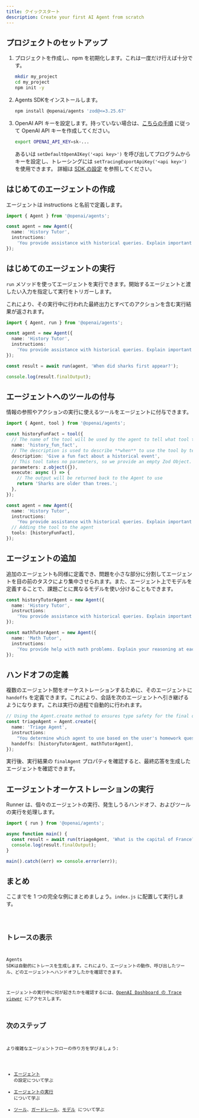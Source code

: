 ```yaml
---
title: クイックスタート
description: Create your first AI Agent from scratch
---
```



## プロジェクトのセットアップ

<Steps>

1. プロジェクトを作成し、npm を初期化します。これは一度だけ行えば十分です。

   ```bash
   mkdir my_project
   cd my_project
   npm init -y
   ```

2. Agents SDKをインストールします。

   ```bash
   npm install @openai/agents 'zod@<=3.25.67'
   ```

3. OpenAI API キーを設定します。持っていない場合は、[こちらの手順](https://platform.openai.com/docs/quickstart#create-and-export-an-api-key) に従って OpenAI API キーを作成してください。

   ```bash
   export OPENAI_API_KEY=sk-...
   ```

   あるいは `setDefaultOpenAIKey('<api key>')` を呼び出してプログラムからキーを設定し、トレーシングには `setTracingExportApiKey('<api key>')` を使用できます。
   詳細は [SDK の設定](/openai-agents-js/ja/guides/config) を参照してください。

</Steps>

## はじめてのエージェントの作成

エージェントは instructions と名前で定義します。

```typescript
import { Agent } from '@openai/agents';

const agent = new Agent({
  name: 'History Tutor',
  instructions:
    'You provide assistance with historical queries. Explain important events and context clearly.',
});
```

## はじめてのエージェントの実行

`run` メソッドを使ってエージェントを実行できます。開始するエージェントと渡したい入力を指定して実行をトリガーします。

これにより、その実行中に行われた最終出力とすべてのアクションを含む実行結果が返されます。

```typescript
import { Agent, run } from '@openai/agents';

const agent = new Agent({
  name: 'History Tutor',
  instructions:
    'You provide assistance with historical queries. Explain important events and context clearly.',
});

const result = await run(agent, 'When did sharks first appear?');

console.log(result.finalOutput);
```

## エージェントへのツールの付与

情報の参照やアクションの実行に使えるツールをエージェントに付与できます。

```typescript
import { Agent, tool } from '@openai/agents';

const historyFunFact = tool({
  // The name of the tool will be used by the agent to tell what tool to use.
  name: 'history_fun_fact',
  // The description is used to describe **when** to use the tool by telling it **what** it does.
  description: 'Give a fun fact about a historical event',
  // This tool takes no parameters, so we provide an empty Zod Object.
  parameters: z.object({}),
  execute: async () => {
    // The output will be returned back to the Agent to use
    return 'Sharks are older than trees.';
  },
});

const agent = new Agent({
  name: 'History Tutor',
  instructions:
    'You provide assistance with historical queries. Explain important events and context clearly.',
  // Adding the tool to the agent
  tools: [historyFunFact],
});
```

## エージェントの追加

追加のエージェントも同様に定義でき、問題を小さな部分に分割してエージェントを目の前のタスクにより集中させられます。また、エージェント上でモデルを定義することで、課題ごとに異なるモデルを使い分けることもできます。

```typescript
const historyTutorAgent = new Agent({
  name: 'History Tutor',
  instructions:
    'You provide assistance with historical queries. Explain important events and context clearly.',
});

const mathTutorAgent = new Agent({
  name: 'Math Tutor',
  instructions:
    'You provide help with math problems. Explain your reasoning at each step and include examples',
});
```

## ハンドオフの定義

複数のエージェント間をオーケストレーションするために、そのエージェントに `handoffs` を定義できます。これにより、会話を次のエージェントへ引き継げるようになります。これは実行の過程で自動的に行われます。

```typescript
// Using the Agent.create method to ensures type safety for the final output
const triageAgent = Agent.create({
  name: 'Triage Agent',
  instructions:
    "You determine which agent to use based on the user's homework question",
  handoffs: [historyTutorAgent, mathTutorAgent],
});
```

実行後、実行結果の `finalAgent` プロパティを確認すると、最終応答を生成したエージェントを確認できます。

## エージェントオーケストレーションの実行

Runner は、個々のエージェントの実行、発生しうるハンドオフ、およびツールの実行を処理します。

```typescript
import { run } from '@openai/agents';

async function main() {
  const result = await run(triageAgent, 'What is the capital of France?');
  console.log(result.finalOutput);
}

main().catch((err) => console.error(err));
```

## まとめ

ここまでを 1 つの完全な例にまとめましょう。`index.js` に配置して実行します。

<Code lang="typescript" code={quickstartExample} title="クイックスタート" />

## トレースの表示

Agents SDKは自動的にトレースを生成します。これにより、エージェントの動作、呼び出したツール、どのエージェントへハンドオフしたかを確認できます。

エージェントの実行中に何が起きたかを確認するには、[OpenAI Dashboard の Trace viewer](https://platform.openai.com/traces) にアクセスします。

## 次のステップ

より複雑なエージェントフローの作り方を学びましょう:

- [エージェント](/openai-agents-js/ja/guides/agents) の設定について学ぶ
- [エージェントの実行](/openai-agents-js/ja/guides/running-agents) について学ぶ
- [ツール](/openai-agents-js/ja/guides/tools)、[ガードレール](/openai-agents-js/ja/guides/guardrails)、[モデル](/openai-agents-js/ja/guides/models) について学ぶ
